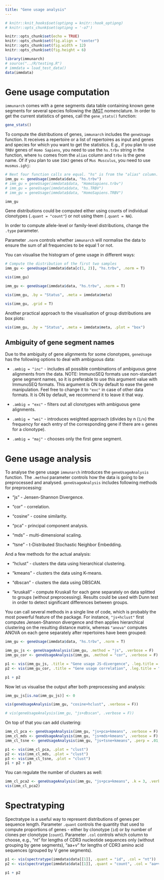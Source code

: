 ```yaml
---
title: "Gene usage analysis"
---
```



<!--
%\VignetteEngine{knitr::rmarkdown}
%\VignetteIndexEntry{Gene usage analysis}
%\VignettePackage{immunarch}
-->



```r
# knitr::knit_hooks$set(optipng = knitr::hook_optipng)
# knitr::opts_chunk$set(optipng = '-o7')

knitr::opts_chunk$set(echo = TRUE)
knitr::opts_chunk$set(fig.align = "center")
knitr::opts_chunk$set(fig.width = 12)
knitr::opts_chunk$set(fig.height = 6)

library(immunarch)
# source("../R/testing.R")
# immdata = load_test_data()
data(immdata)
```


# Gene usage computation
`immunarch` comes with a gene segments data table containing known gene segments for several species following the [IMGT](http://www.imgt.org/IMGTrepertoire/LocusGenes/) nomenclature. In order to get the current statistics of genes, call the `gene_stats()` function:

```r
gene_stats()
```

To compute the distributions of genes, `immunarch` includes the `geneUsage` function. It receives a repertoire or a list of repertoires as input and genes and species for which you want to get the statistics. E.g., if you plan to use `TRBV` genes of `Homo Sapiens`, you need to use the `hs.trbv` string in the function, where `hs` comes from the `alias` column and `trbv` is the gene name. Of if you plan to use `IGHJ` genes of `Mus Musculus`, you need to use `musmus.ighj`:

```r
# Next four function calls are equal. "hs" is from the "alias" column.
imm_gu <- geneUsage(immdata$data, "hs.trbv")
# imm_gu = geneUsage(immdata$data, "HomoSapiens.trbv")
# imm_gu = geneUsage(immdata$data, "hs.TRBV")
# imm_gu = geneUsage(immdata$data, "HomoSapiens.TRBV")

imm_gu
```

Gene distributions could be computed either using counts of individual clonotypes (`.quant = "count"`) or not using them (`.quant = NA`).

In order to compute allele-level or family-level distributions, change the `.type` parameter.

Parameter `.norm` controls whether `immunarch` will normalise the data to ensure the sum of all frequencies to be equal 1 or not.

You can visualise the histogram of gene usage in different ways:

```r
# Compute the distribution of the first two samples
imm_gu <- geneUsage(immdata$data[c(1, 2)], "hs.trbv", .norm = T)

vis(imm_gu)
```

```r
imm_gu <- geneUsage(immdata$data, "hs.trbv", .norm = T)

vis(imm_gu, .by = "Status", .meta = immdata$meta)
```

```r
vis(imm_gu, .grid = T)
```

Another practical approach to the visualisation of group distributions are box plots:

```r
vis(imm_gu, .by = "Status", .meta = immdata$meta, .plot = "box")
```


## Ambiguity of gene segment names
Due to the ambiguity of gene alignments for some clonotypes, `geneUsage` has the following options to deal with ambiguous data:

- `.ambig = "inc"` - includes all possible combinations of ambiguous gene alignments from the data. NOTE: ImmunoSEQ formats use non-standart gene segment names, so it is preferable to use this argument value with ImmunoSEQ formats. This argument is ON by default to ease the gene manipulation. Feel free to change it to `"exc"` in case of other data formats. It is ON by default, we recommend it to leave it that way.

- `.ambig = "exc"` - filters out all clonotypes with ambiguous gene alignments.

- `.ambig = "wei"` - introduces weighted approach (divides by n (`1/n`) the frequency for each entry of the corresponding gene if there are `n` genes for a clonotype).

- `.ambig = "maj"` - chooses only the first gene segment.


# Gene usage analysis
To analyse the gene usage `immunarch` introduces the `geneUsageAnalysis` function. The `.method` parameter controls how the data is going to be preprocessed and analysed. `geneUsageAnalysis` includes following methods for preprocessing:

- "js" - Jensen-Shannon Divergence.

- "cor" - correlation.

- "cosine" - cosine similarity.

- "pca" - principal component analysis.

- "mds" - multi-dimensional scaling.

- "tsne" - t-Distributed Stochastic Neighbor Embedding.

And a few methods for the actual analysis:

- "hclust" - clusters the data using hierarchical clustering.

- "kmeans" - clusters the data using K-means.

- "dbscan" - clusters the data using DBSCAN.

- "kruskall" - compute Kruskall for each gene separately on data splitted to groups (without preprocessing). Results could be used with Dunn test in order to detect significant differences between groups.

You can call several methods in a single line of code, which is probably the most powerful feature of the package. For instance, `"js+hclust"` first computes Jensen-Shannon divergence and then applies hierarchical clustering on the resulting distance matrix, whereas `"anova"` computes ANOVA on each gene separately after repertoires have been grouped:

```r
imm_gu <- geneUsage(immdata$data, "hs.trbv", .norm = T)

imm_gu_js <- geneUsageAnalysis(imm_gu, .method = "js", .verbose = F)
imm_gu_cor <- geneUsageAnalysis(imm_gu, .method = "cor", .verbose = F)

p1 <- vis(imm_gu_js, .title = "Gene usage JS-divergence", .leg.title = "JS", .text.size = 1.5)
p2 <- vis(imm_gu_cor, .title = "Gene usage correlation", .leg.title = "Cor", .text.size = 1.5)

p1 + p2
```

Now let us visualise the output after both preprocessing and analysis:

```r
imm_gu_js[is.na(imm_gu_js)] <- 0

vis(geneUsageAnalysis(imm_gu, "cosine+hclust", .verbose = F))

# vis(geneUsageAnalysis(imm_gu, "js+dbscan", .verbose = F))
```

On top of that you can add clustering:

```r
imm_cl_pca <- geneUsageAnalysis(imm_gu, "js+pca+kmeans", .verbose = F)
imm_cl_mds <- geneUsageAnalysis(imm_gu, "js+mds+kmeans", .verbose = F)
imm_cl_tsne <- geneUsageAnalysis(imm_gu, "js+tsne+kmeans", .perp = .01, .verbose = F)

p1 <- vis(imm_cl_pca, .plot = "clust")
p2 <- vis(imm_cl_mds, .plot = "clust")
p3 <- vis(imm_cl_tsne, .plot = "clust")
p1 + p2 + p3
```

You can regulate the number of clusters as well:
```r
imm_cl_pca2 <- geneUsageAnalysis(imm_gu, "js+pca+kmeans", .k = 3, .verbose = F)
vis(imm_cl_pca2)
```

# Spectratyping
Spectratype is a useful way to represent distributions of genes per sequence length. Parameter `.quant` controls the quantity that used to compute proportions of genes - either by clonotype (`id`) or by number of clones per clonotype (`count`). Parameter `.col` controls which column to choose, e.g., "nt" for lengths of CDR3 nucleotide sequences only (without grouping by gene segments), "aa+v" for lengths of CDR3 amino acid sequences (grouped by V gene segments).

```r
p1 <- vis(spectratype(immdata$data[[1]], .quant = "id", .col = "nt"))
p2 <- vis(spectratype(immdata$data[[1]], .quant = "count", .col = "aa+v"))

p1 + p2
```
